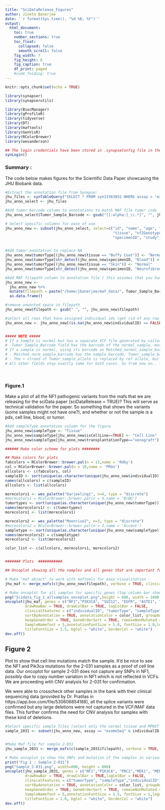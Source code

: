 ```yaml
---
title: "SciDataRelease_Figures"
author: Jineta Banerjee
date: '`r format(Sys.time(), "%d %B, %Y")`'
output: 
  html_document:
    toc: true
    number_sections: true
    toc_float:
      collapsed: false
      smooth_scroll: false
    fig_width: 7
    fig_height: 6
    fig_caption: true
    df_print: paged 
    #code_folding: true 
---
```


```r
knitr::opts_chunk$set(echo = TRUE)
```

```r

library(synapser)
library(synapserutils)

library(BiocManager)
library(gProfileR)
library(tidyverse)
library(DT)
library(maftools)
library(GenVisR)
library(RColorBrewer)
library(wesanderson)

## The login credentials have been stored in .synapseConfig file in the home dir. If you dont have this setup, please make the file before trying to login.
synLogin()

```

### Summary :

The code below makes figures for the Scientific Data Paper showcasing the JHU Biobank data.

```r

#Extract the annotation file from Synapse:
jhu_files <- synTableQuery("SELECT * FROM syn13363852 WHERE assay = 'exomeSeq' AND fileFormat = 'vcf' AND name LIKE '%.vcf.gz' AND sciDataRelease = 'true' ")$asDataFrame()
jhu_anno_select <- jhu_files

#Add tumor barcode column to annotations to match MAF file tumor code
jhu_anno_select$Tumor_Sample_Barcode <- gsub("[[:alpha:]_\\.*]", "", jhu_anno_select$name) 

# Select specific columns for ease of use
jhu_anno_new <- subset(jhu_anno_select, select=c("id", "name", "age", "assay", "diagnosis", "individualID", "nf1Genotype",
                                                 "tissue", "nf2Genotype", "isCellLine","transplantationType", "sex", "species", 
                                                 "specimenID", "study", "studyId", "tumorType", "Tumor_Sample_Barcode"))


#Add tumor annotation to replace NA
jhu_anno_new$tumorType[(jhu_anno_new$tissue == "Buffy Coat")] <- "Normal"
jhu_anno_new$tumorType[str_detect(jhu_anno_new$specimenID, "Blood")] <- "Normal"
jhu_anno_new$tumorType[(jhu_anno_new$tissue == "Skin")] <- "Normal"
jhu_anno_new$tumorType[str_detect(jhu_anno_new$specimenID, "Neurofibroma")] <- "Neurofibroma"

#Add MAF filepath column to annotation file ( this assumes that you have downloaded the relevant original maf files from https://www.synapse.org/#!Synapse:syn19046889 )
jhu_anno_new <- 
  jhu_anno_new %>%
  mutate(filepath = paste("/home/jbanerjee/maf_data/", Tumor_Sample_Barcode, ".vep.maf")) %>%
  as.data.frame()

#remove unwanted space in filepath
jhu_anno_new$filepath <- gsub(" ", "", jhu_anno_new$filepath) 

#select all rows that have assigned individual ids (get rid of any row that is not a bonafide sample)
jhu_anno_new <- jhu_anno_new[(is.na(jhu_anno_new$individualID) == FALSE), ]


##### NOTE #####
# If a sample is normal but has a separate VCF file generated by callers other than VARSCAN, then using its barcode as Tumor_Sample_Barcode will lead to the following :
# -Tumor_Sample_Barcode field has the barcode of the normal sample, matched_norm_sample Alleles are replaced by reference allele, Matched Normal Sample barcode says "NORMAL". Other than these nothing changes.
# If a sample is normal, using its barcode as Matched_normal_sample_barcode will lead to the following:
# - Matched_norm_sample_barcode has the sample barcode, Tumor_sample_barcode says "TUMOR" . This leads to maftools not recognising the right sample maf to merge/annotate
# - The + strand of Tumor_sample_allele is replaced by ref allele, but -strand has - strand allele of sample, matched norm sample alleles are the same as tumor sample alleles if the file were generated with barcode in Tumor_sample_barcode field
# All other fields stay exactly same for both cases. So from now on.. for consistency we will use all samples with their barcode in Tumor_sample_barcode field. The annotations associated with the samples will determine whether a sample was normal or tumor.

```
&nbsp;

### Figure.1 

Make a plot of all the NF1 pathogenic variants from the mafs that we are releasing for the sciData paper (sciDataRelease = TRUE)? This will serve as technical validation for the paper. So something that shows the variants (some samples might not have one?), and whether or not the sample is a pdx, cell line, blood, or tumor.

```r

#Add sampleType annotation column for the figure
jhu_anno_new$sampleType <- "Tissue"
jhu_anno_new$sampleType[jhu_anno_new$isCellLine==TRUE] <- "Cell Line"
jhu_anno_new$sampleType[jhu_anno_new$transplantationType=="xenograft"] <- "Xenograft"

###### Make color scheme for plots ########

## Make colors for plots
fabcolors = RColorBrewer::brewer.pal(n = 11,name = 'RdGy')
col = RColorBrewer::brewer.pal(n = 10,name = 'PRGn')
allcolors <- c(fabcolors, col)
sampleID <- sort(unique(as.character(unique(jhu_anno_new$individualID))))
names(allcolors) = c(sampleID)
allcolors <- list(allcolors)

morecolors1 <- wes_palette("Darjeeling1", n=4, type = "discrete")
#morecolors1 = RColorBrewer::brewer.pal(n = 4,name = 'BrBG')
tumortypes <- sort(unique(as.character(unique(jhu_anno_new$tumorType))))
names(morecolors1) <- c(tumortypes)
morecolors1 <- list(morecolors1)

morecolors2 <- wes_palette("Moonrise2", n=3, type = "discrete")
#morecolors2 = RColorBrewer::brewer.pal(n = 3,name = 'Accent')
sampletype <- sort(unique(as.character(unique(jhu_anno_new$sampleType))))
names(morecolors2) = c(sampletype)
morecolors2 <- list(morecolors2)

color_list <- c(allcolors, morecolors1, morecolors2)


####### Plots  ###########

## Oncoplot showing all the samples and all genes that are important for cNF and MPNST

# Make "maf object" to work with maftools for easy visualization 
jhu_maf <- merge_mafs(c(jhu_anno_new$filepath), verbose = TRUE, clinicalData = jhu_anno_new) 

# Make oncoplot for all samples for specific genes (top column bar shows mutational burden of the samples, row bar on the right shows frequency of mutations per gene)
png("Scidata_fig_1_allsamples_oncoplot.png",height = 800, width = 1800 )
oncoplot(jhu_maf, genes = c("NF1","PIK3CA", "SUZ12", "EGFR", "ASTE1", "MEK1", "MEK2", "LRP1B", "MSH3", "PDCD1", "S1PR2", "EED", "EZH2"),
         drawRowBar = TRUE, drawColBar = TRUE, logColBar = FALSE,
         clinicalFeatures = c("individualID", "tumorType", "sampleType"),
         sortByAnnotation = TRUE, annotationColor = color_list, groupAnnotationBySize = FALSE, 
         keepGeneOrder = TRUE, GeneOrderSort = TRUE, removeNonMutated = FALSE, 
         SampleNamefont = 5,annotationFontSize = 1.8, fontSize = 1.0,legendFontSize = 1.8,
         titleFontSize = 1.5, bgCol = "white", borderCol = "white")
dev.off()

```

## Figure 2

Plot to show that cell line mutations match the sample. It'd be nice to see the NF1 and Pik3ca mutations for the 2-031 samples as a proof of cell line data. Our oncoplot for sample 2-031 does not capture any SNPs in NF1, possibly due to copy number variation in NF1 which is not reflected in VCFs. We are proceeding with CNV analysis for 2-031 for confirmation. 

We were able to crosscheck other samples in the bank with their clinical sequencing data (provided by Dr. Pratilas in https://app.box.com/file/530606854188), all the splice variants were confirmed but any large deletions were not captured in the VCF/MAF data files. This further confirms the need for CNV analysis for samples with these kind of deletions.

```r

#Select specific sample files (select only the normal tissue and MPNST tissue and cell line samples)
sample_2031 <- subset(jhu_anno_new, assay == "exomeSeq" & individualID == "2-031" & specimenID != "2-031 Xenograft")


#Make Maf file for sample 2-031
jhu_sample_2031 <- merge_mafs(c(sample_2031$filepath), verbose = TRUE, clinicalData = sample_2031) 

# Make oncoplot to show the SNPs and mutation of the samples in various genes of interest
print("Fig 1 : Sample 2-031")
png("Sample_2-031.png", width=800, height = 800)
oncoplot(jhu_sample_2031, genes = c("NF1","PIK3CA", "PRC2","MEK1", "MEK2", "SUZ12", "ASTE1", "EGFR", "LRP1B", "MSH3", "PDCD1", "S1PR2", "EED", "EZH2"),
         drawRowBar = TRUE, drawColBar = TRUE,logColBar = FALSE,
         clinicalFeatures = c("tumorType", "sampleType","individualID"),
         sortByAnnotation = TRUE, annotationColor = color_list, groupAnnotationBySize = FALSE,
         keepGeneOrder = TRUE, GeneOrderSort = TRUE, removeNonMutated = FALSE, 
         SampleNamefont = 5,annotationFontSize = 1.5, fontSize = 1,legendFontSize = 1.8,
         titleFontSize = 1.0, bgCol = "white", borderCol = "white")
dev.off()

```
